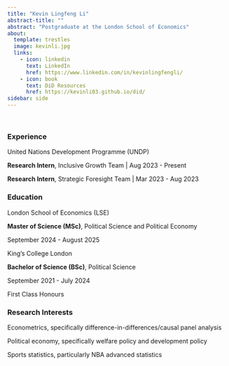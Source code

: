 ```yaml
---
title: "Kevin Lingfeng Li"
abstract-title: ""
abstract: "Postgraduate at the London School of Economics"
about:
  template: trestles
  image: kevinli.jpg
  links:
    - icon: linkedin
      text: LinkedIn
      href: https://www.linkedin.com/in/kevinlingfengli/
    - icon: book
      text: DiD Resources
      href: https://kevinli03.github.io/did/
sidebar: side
---
```


<br />

### Experience

::: myclass
United Nations Development Programme (UNDP)

::: small
**Research Intern**, Inclusive Growth Team \| Aug 2023 - Present

**Research Intern**, Strategic Foresight Team \| Mar 2023 - Aug 2023
:::
:::

### Education

::: myclass
London School of Economics (LSE)

::: small
**Master of Science (MSc)**, Political Science and Political Economy

September 2024 - August 2025
:::
:::

::: myclass
King's College London

::: small
**Bachelor of Science (BSc)**, Political Science

September 2021 - July 2024

First Class Honours
:::
:::

### Research Interests

::: myclass
::: small
Econometrics, specifically difference-in-differences/causal panel analysis

Political economy, specifically welfare policy and development policy

Sports statistics, particularly NBA advanced statistics
:::
:::
